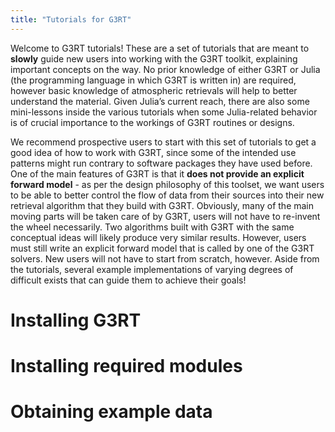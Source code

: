 ```yaml
---
title: "Tutorials for G3RT"
---
```


Welcome to G3RT tutorials! These are a set of tutorials that are meant to **slowly** guide new users into working with the G3RT toolkit, explaining important concepts on the way. No prior knowledge of either G3RT or Julia (the programming language in which G3RT is written in) are required, however basic knowledge of atmospheric retrievals will help to better understand the material. Given Julia's current reach, there are also some mini-lessons inside the various tutorials when some Julia-related behavior is of crucial importance to the workings of G3RT routines or designs.

We recommend prospective users to start with this set of tutorials to get a good idea of how to work with G3RT, since some of the intended use patterns might run contrary to software packages they have used before. One of the main features of G3RT is that it **does not provide an explicit forward model** - as per the design philosophy of this toolset, we want users to be able to better control the flow of data from their sources into their new retrieval algorithm that they build with G3RT. Obviously, many of the main moving parts will be taken care of by G3RT, users will not have to re-invent the wheel necessarily. Two algorithms built with G3RT with the same conceptual ideas will likely produce very similar results. However, users must still write an explicit forward model that is called by one of the G3RT solvers. New users will not have to start from scratch, however. Aside from the tutorials, several example implementations of varying degrees of difficult exists that can guide them to achieve their goals!

# Installing G3RT


# Installing required modules


# Obtaining example data